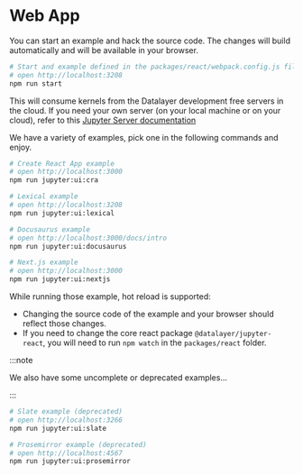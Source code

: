 # Web App

You can start an example and hack the source code. The changes will build automatically and will be available in your browser.

```bash
# Start and example defined in the packages/react/webpack.config.js file.
# open http://localhost:3208
npm run start
```

This will consume kernels from the Datalayer development free servers in the cloud. If you need your own server (on your local machine or on your cloud), refer to this [Jupyter Server documentation](/docs/deployments/jupyter-server)

We have a variety of examples, pick one in the following commands and enjoy.

```bash
# Create React App example
# open http://localhost:3000
npm run jupyter:ui:cra
```

```bash
# Lexical example
# open http://localhost:3208
npm run jupyter:ui:lexical
```

```bash
# Docusaurus example
# open http://localhost:3000/docs/intro
npm run jupyter:ui:docusaurus
```

```bash
# Next.js example
# open http://localhost:3000
npm run jupyter:ui:nextjs
```

While running those example, hot reload is supported:

- Changing the source code of the example and your browser should reflect those changes.
- If you need to change the core react package `@datalayer/jupyter-react`, you will need to run `npm watch` in the `packages/react` folder.

:::note

We also have some uncomplete or deprecated examples...

:::

```bash
# Slate example (deprecated)
# open http://localhost:3266
npm run jupyter:ui:slate
```

```bash
# Prosemirror example (deprecated)
# open http://localhost:4567
npm run jupyter:ui:prosemirror
```

